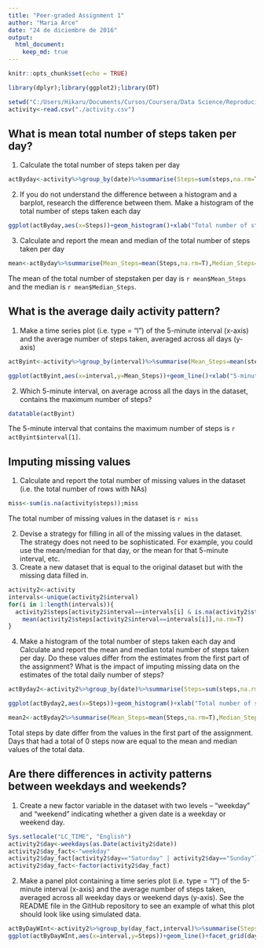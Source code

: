 ```yaml
---
title: "Peer-graded Assignment 1"
author: "Maria Arce"
date: "24 de diciembre de 2016"
output: 
  html_document:
    keep_md: true
---
```


```r
knitr::opts_chunk$set(echo = TRUE)

library(dplyr);library(ggplot2);library(DT)

setwd("C:/Users/Hikaru/Documents/Cursos/Coursera/Data Science/Reproducible research/Entrega 1")
activity<-read.csv("./activity.csv")
```

## What is mean total number of steps taken per day?

1. Calculate the total number of steps taken per day
```r
actByday<-activity%>%group_by(date)%>%summarise(Steps=sum(steps,na.rm=T));datatable(actByday)
```

2. If you do not understand the difference between a histogram and a barplot, research the difference between them. Make a histogram of the total number of steps taken each day

```r
ggplot(actByday,aes(x=Steps))+geom_histogram()+xlab("Total number of steps taken each day")
```

3. Calculate and report the mean and median of the total number of steps taken per day

```r
mean<-actByday%>%summarise(Mean_Steps=mean(Steps,na.rm=T),Median_Steps=median(Steps,na.rm=T));mean
```

The mean of the total number of stepstaken per day is `r mean$Mean_Steps` and the median is `r mean$Median_Steps`.

## What is the average daily activity pattern?

1. Make a time series plot (i.e. type = "l") of the 5-minute interval (x-axis) and the average number of steps taken, averaged across all days (y-axis)

```r
actByint<-activity%>%group_by(interval)%>%summarise(Mean_Steps=mean(steps,na.rm=T))%>%arrange(desc(Mean_Steps))

ggplot(actByint,aes(x=interval,y=Mean_Steps))+geom_line()+xlab("5-minute interval")+ylab("Mean number of steps taken")+geom_vline(xintercept = actByint$interval[1],col="red",linetype="dashed")

```

2. Which 5-minute interval, on average across all the days in the dataset, contains the maximum number of steps?

```r
datatable(actByint)
```

The 5-minute interval that contains the maximum number of steps is `r actByint$interval[1]`.

## Imputing missing values

1. Calculate and report the total number of missing values in the dataset (i.e. the total number of rows with NAs)

```r
miss<-sum(is.na(activity$steps));miss

```

The total number of missing values in the dataset is `r miss`

2. Devise a strategy for filling in all of the missing values in the dataset. The strategy does not need to be sophisticated. For example, you could use the mean/median for that day, or the mean for that 5-minute interval, etc.
3. Create a new dataset that is equal to the original dataset but with the missing data filled in.

```r

activity2<-activity
intervals<-unique(activity2$interval)
for(i in 1:length(intervals)){
  activity2$steps[activity2$interval==intervals[i] & is.na(activity2$steps)]<-
    mean(activity2$steps[activity2$interval==intervals[i]],na.rm=T)
}

```

4. Make a histogram of the total number of steps taken each day and Calculate and report the mean and median total number of steps taken per day. Do these values differ from the estimates from the first part of the assignment? What is the impact of imputing missing data on the estimates of the total daily number of steps?

```r

actByday2<-activity2%>%group_by(date)%>%summarise(Steps=sum(steps,na.rm=T));datatable(actByday2)

ggplot(actByday2,aes(x=Steps))+geom_histogram()+xlab("Total number of steps taken each day")

mean2<-actByday2%>%summarise(Mean_Steps=mean(Steps,na.rm=T),Median_Steps=median(Steps,na.rm=T));mean2

```

Total steps by date differ from the values in the first part of the assignment. Days that had a total of 0 steps now are equal to the mean and median values of the total data.


## Are there differences in activity patterns between weekdays and weekends?

1. Create a new factor variable in the dataset with two levels – “weekday” and “weekend” indicating whether a given date is a weekday or weekend day.

```r
Sys.setlocale("LC_TIME", "English")
activity2$day<-weekdays(as.Date(activity2$date))
activity2$day_fact<-"weekday"
activity2$day_fact[activity2$day=="Saturday" | activity2$day=="Sunday"]<-"weekend"
activity2$day_fact<-factor(activity2$day_fact)

```

2. Make a panel plot containing a time series plot (i.e. type = "l") of the 5-minute interval (x-axis) and the average number of steps taken, averaged across all weekday days or weekend days (y-axis). See the README file in the GitHub repository to see an example of what this plot should look like using simulated data.

```r

actByDayWInt<-activity2%>%group_by(day_fact,interval)%>%summarise(Steps=mean(steps,na.rm=T));actByDayWInt
ggplot(actByDayWInt,aes(x=interval,y=Steps))+geom_line()+facet_grid(day_fact~.)+ylab("Number of Steps")

```

